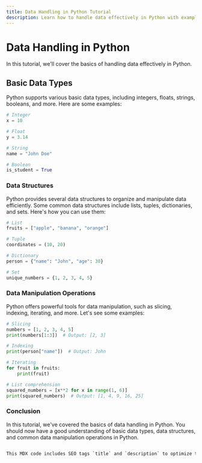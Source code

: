 ```yaml
---
title: Data Handling in Python Tutorial
description: Learn how to handle data effectively in Python with examples. This tutorial covers basic data types, data structures, and common data manipulation operations.
---
```


# Data Handling in Python

In this tutorial, we'll cover the basics of handling data effectively in Python.

## Basic Data Types

Python supports various basic data types, including integers, floats, strings, booleans, and more. Here are some examples:

```python
# Integer
x = 10

# Float
y = 3.14

# String
name = "John Doe"

# Boolean
is_student = True
```
### Data Structures
Python provides several data structures to organize and manipulate data efficiently. Some common data structures include lists, tuples, dictionaries, and sets. Here's how you can use them:

```python
# List
fruits = ["apple", "banana", "orange"]

# Tuple
coordinates = (10, 20)

# Dictionary
person = {"name": "John", "age": 30}

# Set
unique_numbers = {1, 2, 3, 4, 5}
```
### Data Manipulation Operations
Python offers powerful tools for data manipulation, such as slicing, indexing, iterating, and more. Let's see some examples:

```python
# Slicing
numbers = [1, 2, 3, 4, 5]
print(numbers[1:3])  # Output: [2, 3]

# Indexing
print(person["name"])  # Output: John

# Iterating
for fruit in fruits:
    print(fruit)

# List comprehension
squared_numbers = [x**2 for x in range(1, 6)]
print(squared_numbers)  # Output: [1, 4, 9, 16, 25]
```
### Conclusion
In this tutorial, we've covered the basics of data handling in Python. You should now have a good understanding of basic data types, data structures, and common data manipulation operations in Python.

```css

This MDX code includes SEO tags `title` and `description` to optimize the page for search engines.
```
